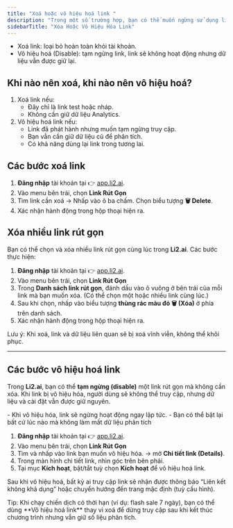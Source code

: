 ```yaml
---
title: "Xoá hoặc vô hiệu hoá link "
description: "Trong một số trường hợp, bạn có thể muốn ngừng sử dụng link rút gọn. Li2 cung cấp 2 cách xử lý:"
sidebarTitle: "Xóa Hoặc Vô Hiệu Hóa Link"
---
```


- Xoá link: loại bỏ hoàn toàn khỏi tài khoản.
- Vô hiệu hoá (Disable): tạm ngừng link, link sẽ không hoạt động nhưng dữ liệu vẫn được giữ lại.

## Khi nào nên xoá,  khi nào nên vô hiệu hoá?

1. Xoá link nếu:
   - Đây chỉ là link test hoặc nháp.
   - Không cần giữ dữ liệu Analytics.
2. Vô hiệu hoá link nếu:
   - Link đã phát hành nhưng muốn tạm ngừng truy cập.
   - Bạn vẫn cần giữ dữ liệu cũ để phân tích.
   - Có khả năng dùng lại link trong tương lai.

## Các bước xoá link

1. **Đăng nhập** tài khoản tại 👉 [app.li2.ai](http://app.li2.ai).
2. Vào menu bên trái, chọn **Link Rút Gọn**
3. Tìm link cần xoá → Nhấp vào ô ba chấm. Chọn biểu tượng **🗑️ Delete**.
4. Xác nhận hành động trong hộp thoại hiện ra.

## Xóa nhiều link rút gọn

Bạn có thể chọn và xóa nhiều link rút gọn cùng lúc trong **Li2.ai**. Các bước thực hiện:

1. **Đăng nhập** tài khoản tại 👉 [app.li2.ai](http://app.li2.ai).
2. Vào menu bên trái, chọn **Link Rút Gọn**
3. Trong **Danh sách link rút gọn**, đánh dấu vào ô vuông ở bên trái của mỗi link mà bạn muốn xóa. (Có thể chọn một hoặc nhiều link cùng lúc.)
4. Sau khi chọn, nhấp vào biểu tượng **thùng rác màu đỏ 🗑️ (Xóa)** ở phía trên danh sách.
5. Xác nhận hành động trong hộp thoại hiện ra.

<Warning>
  Lưu ý: Khi xoá, link và dữ liệu liên quan sẽ bị xoá vĩnh viễn, không thể khôi phục.
</Warning>

---

## Các bước vô hiệu hoá link

Trong **Li2.ai**, bạn có thể **tạm ngừng (disable)** một link rút gọn mà không cần xóa. Khi link bị vô hiệu hóa, người dùng sẽ không thể truy cập, nhưng dữ liệu và cài đặt vẫn được giữ nguyên.

<Note>
  - Khi vô hiệu hóa, link sẽ ngừng hoạt động ngay lập tức.
  - Bạn có thể bật lại bất cứ lúc nào mà không làm mất dữ liệu phân tích
</Note>

1. **Đăng nhập** tài khoản tại 👉 [app.li2.ai](http://app.li2.ai).
2. Vào menu bên trái, chọn **Link Rút Gọn**
3. Tìm và nhấp vào link bạn muốn vô hiệu hóa. → mở **Chi tiết link (Details)**.
4. Trong màn hình chi tiết link, nhìn góc trên bên phải.
5. Tại mục **Kích hoạt**, bật/tắt tuỳ chọn **Kích hoạt** để vô hiệu hoá link.

Sau khi vô hiệu hoá, bất kỳ ai truy cập link sẽ nhận được thông báo “Liên kết không khả dụng” hoặc chuyển hướng đến trang mặc định (tuỳ cấu hình).

<Tip>
  Tip: Khi chạy chiến dịch có thời hạn (ví dụ: flash sale 7 ngày), bạn có thể dùng **Vô hiệu hoá link** thay vì xoá để dừng truy cập sau khi kết thúc chương trình nhưng vẫn giữ số liệu phân tích.
</Tip>